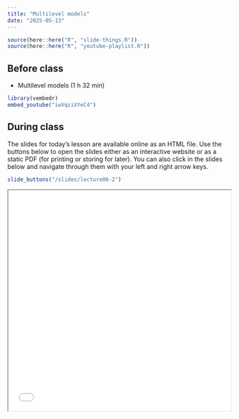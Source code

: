 ```yaml
---
title: "Multilevel models"
date: "2025-05-13"
---
```

```r
source(here::here("R", "slide-things.R"))
source(here::here("R", "youtube-playlist.R"))
```

## Before class

- <i class="fab fa-youtube"></i> Multilevel models (1 h 32 min)

```r
library(vembedr)
embed_youtube("iwVqiiXYeC4")
```


## During class

The slides for today's lesson are available online as an HTML file. Use the buttons below to open the slides either as an interactive website or as a static PDF (for printing or storing for later). You can also click in the slides below and navigate through them with your left and right arrow keys.

```r
slide_buttons("/slides/lecture06-2")
```
<iframe src="/slides/lecture06-2.html" width="100%" height="500px"></iframe> 
